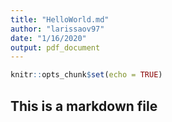 ```yaml
---
title: "HelloWorld.md"
author: "larissaov97"
date: "1/16/2020"
output: pdf_document
---
```


```r
knitr::opts_chunk$set(echo = TRUE)
```

## This is a markdown file
